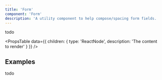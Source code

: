 ```yaml
---
title: 'Form'
component: 'Form'
description: 'A utility component to help compose/spacing form fields.'
---
```


todo

<PropsTable
  data={{
    children: {
      type: 'ReactNode',
      description: 'The content to render'
    }
  }}
/>

## Examples

todo
